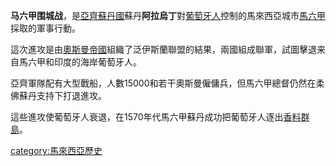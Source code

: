 {{noteTA
|T=zh-hans:马六甲围城战 (1568);zh-hant:麻六甲圍城戰 (1568);
|G1=country;
}}

'''马六甲围城战'''，是[[亞齊蘇丹國|亞齊蘇丹國]]蘇丹'''阿拉烏丁'''對[[葡萄牙人|葡萄牙人]]控制的馬來西亞城市[[馬六甲|馬六甲]]採取的軍事行動。

這次進攻是由[[奧斯曼帝國|奧斯曼帝國]]組織了泛伊斯蘭聯盟的結果，兩國組成聯軍，試圖擊退来自馬六甲和印度的海岸葡萄牙人。

亞齊軍隊配有大型戰船，人數15000和若干奧斯曼僱傭兵，但馬六甲總督仍然在柔佛蘇丹支持下打退進攻。

這些進攻使葡萄牙人衰退，在1570年代馬六甲蘇丹成功把葡萄牙人逐出[[香料群島|香料群島]]。

[[category:馬來西亞歷史|category:馬來西亞歷史]]